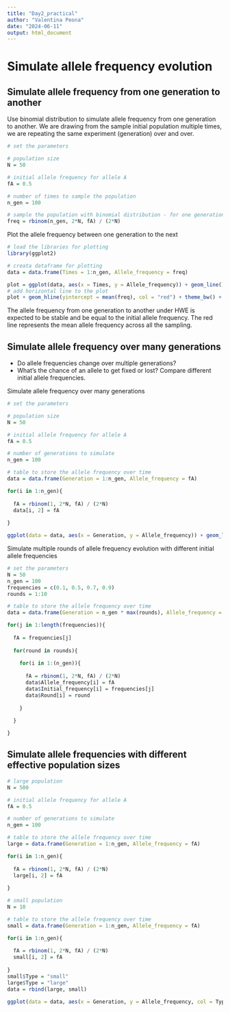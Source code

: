 ```yaml
---
title: "Day2_practical"
author: "Valentina Peona"
date: "2024-06-11"
output: html_document
---
```


# Simulate allele frequency evolution

## Simulate allele frequency from one generation to another

Use binomial distribution to simulate allele frequency from one generation to another. We are drawing from the sample initial population multiple times, we are repeating the same experiment (generation) over and over.

```r
# set the parameters

# population size
N = 50

# initial allele frequency for allele A
fA = 0.5

# number of times to sample the population
n_gen = 100

# sample the population with binomial distribution - for one generation
freq = rbinom(n_gen, 2*N, fA) / (2*N)
```

Plot the allele frequency between one generation to the next

```r
# load the libraries for plotting
library(ggplot2)

# creata dataframe for plotting
data = data.frame(Times = 1:n_gen, Allele_frequency = freq)

plot = ggplot(data, aes(x = Times, y = Allele_frequency)) + geom_line() + geom_point()
# add horizontal line to the plot
plot + geom_hline(yintercept = mean(freq), col = "red") + theme_bw() + ylab("Allele frequency") + xlab("Sampling times")
```
The allele frequency from one generation to another under HWE is expected to be stable and be equal to the initial allele frequency. The red line represents the mean allele frequency across all the sampling.

## Simulate allele frequency over many generations

- Do allele frequencies change over multiple generations?
- What's the chance of an allele to get fixed or lost? Compare different initial allele frequencies.

Simulate allele frequency over many generations

```r
# set the parameters

# population size
N = 50

# initial allele frequency for allele A
fA = 0.5

# number of generations to simulate
n_gen = 100

# table to store the allele frequency over time
data = data.frame(Generation = 1:n_gen, Allele_frequency = fA)

for(i in 1:n_gen){
  
  fA = rbinom(1, 2*N, fA) / (2*N)
  data[i, 2] = fA 
  
}

ggplot(data = data, aes(x = Generation, y = Allele_frequency)) + geom_line() + geom_point() + theme_bw() + ylab("Allele frequency") + xlab("Generation")

```


Simulate multiple rounds of allele frequency evolution with different initial allele frequencies

```r
# set the parameters
N = 50
n_gen = 100
frequencies = c(0.1, 0.5, 0.7, 0.9)
rounds = 1:10

# table to store the allele frequency over time
data = data.frame(Generation = n_gen * max(rounds), Allele_frequency = 0, Initial_frequency = 0, Round = 0)

for(j in 1:length(frequencies)){
  
  fA = frequencies[j]
  
  for(round in rounds){
  
    for(i in 1:(n_gen)){
    
      fA = rbinom(1, 2*N, fA) / (2*N)
      data$Allele_frequency[i] = fA 
      data$Initial_frequency[i] = frequencies[j]
      data$Round[i] = round
    
    }
  
  }

}

```

## Simulate allele frequencies with different effective population sizes

```r
# large population
N = 500

# initial allele frequency for allele A
fA = 0.5

# number of generations to simulate
n_gen = 100

# table to store the allele frequency over time
large = data.frame(Generation = 1:n_gen, Allele_frequency = fA)

for(i in 1:n_gen){
  
  fA = rbinom(1, 2*N, fA) / (2*N)
  large[i, 2] = fA 
  
}

# small population
N = 10

# table to store the allele frequency over time
small = data.frame(Generation = 1:n_gen, Allele_frequency = fA)

for(i in 1:n_gen){
  
  fA = rbinom(1, 2*N, fA) / (2*N)
  small[i, 2] = fA 
  
}
small$Type = "small"
large$Type = "large"
data = rbind(large, small)

ggplot(data = data, aes(x = Generation, y = Allele_frequency, col = Type)) + geom_line() + geom_point() + theme_bw() + ylab("Allele frequency") + xlab("Generation") + ggtitle("Initial allele frequency of 0.5")

```

